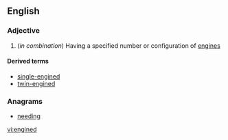 ==English==

===Adjective===
{{en-adj|-}}

# (''in combination'') Having a specified number or configuration of [[engine]]s

====Derived terms====
* [[single-engined]]
* [[twin-engined]]

===Anagrams===
* [[needing#English|needing]]

[[vi:engined]]